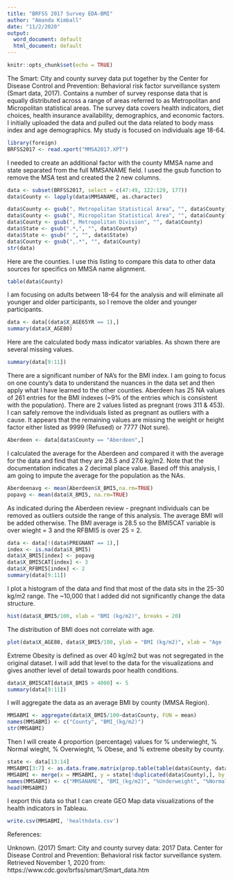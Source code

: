 ---
title: "BRFSS 2017 Survey EDA-BMI"
author: "Amanda Kimball"
date: "11/2/2020"
output:
  word_document: default
  html_document: default
---

```{r setup, include=FALSE}
knitr::opts_chunk$set(echo = TRUE)
```

The Smart: City and county survey data put together by the Center for Disease Control and Prevention: Behavioral risk factor surveillance system (Smart data, 2017). Contains a number of survey response data that is equally distributed across a range of areas referred to as Metropolitan and Micropolitan statistical areas. The survey data covers health indicators, diet choices, health insurance availability, demographics, and economic factors. I initially uploaded the data and pulled out the data related to body mass index and age demographics. My study is focused on individuals age 18-64. 

```{r}
library(foreign)
BRFSS2017 <- read.xport("MMSA2017.XPT")
```

I needed to create an additional factor with the county MMSA name and state separated from the full MMSANAME field. I used the gsub function to remove the MSA test and created the 2 new columns.

```{r}
data <- subset(BRFSS2017, select = c(47:49, 122:129, 177))
data$County <- lapply(data$MMSANAME, as.character)

data$County <- gsub(", Metropolitan Statistical Area", "", data$County)
data$County <- gsub(", Micropolitan Statistical Area", "", data$County)
data$County <- gsub(", Metropolitan Division", "", data$County)
data$State <- gsub(".*,", "", data$County)
data$State <- gsub(" ", "", data$State)
data$County <- gsub(",.*", "", data$County)
str(data)
```

Here are the counties. I use this listing to compare this data to other data sources for specifics on MMSA name alignment.

```{r}
table(data$County)
```

I am focusing on adults between 18-64 for the analysis and will eliminate all younger and older participants, so I remove the older and younger participants.

```{r}
data <- data[(data$X_AGE65YR == 1),]
summary(data$X_AGE80)
```

Here are the calculated body mass indicator variables. As shown there are several missing values.

```{r}
summary(data[9:11])
```

There are a significant number of NA's for the BMI index. I am going to focus on one county's data to understand the nuances in the data set and then apply what I have learned to the other counties. Aberdeen has 25 NA values of 261 entries for the BMI indexes (~9% of the entries which is consistent with the population). There are 2 values listed as pregnant (rows 311 & 453). I can safely remove the individuals listed as pregnant as outliers with a cause. It appears that the remaining values are missing the weight or height factor either listed as 9999 (Refused) or 7777 (Not sure).

```{r}
Aberdeen <- data[data$County == "Aberdeen",]
```

I calculated the average for the Aberdeen and compared it with the average for the data and find that they are 28.5 and 27.6 kg/m2. Note that the documentation indicates a 2 decimal place value. Based off this analysis, I am going to impute the average for the population as the NAs.
```{r}
Aberdeenavg <- mean(Aberdeen$X_BMI5,na.rm=TRUE)
popavg <- mean(data$X_BMI5, na.rm=TRUE)
```

As indicated during the Aberdeen review - pregnant individuals can be removed as outliers outside the range of this analysis. The average BMI will be added otherwise. The BMI average is 28.5 so the BMI5CAT variable is over wieght = 3 and the RFBMI5 is over 25 = 2.

```{r}
data <- data[!(data$PREGNANT == 1),]
index <- is.na(data$X_BMI5)
data$X_BMI5[index] <- popavg
data$X_BMI5CAT[index] <- 3
data$X_RFBMI5[index] <- 2
summary(data[9:11])
```

I plot a histogram of the data and find that most of the data sits in the 25-30 kg/m2 range. The ~10,000 that I added did not significantly change the data structure.

```{r}
hist(data$X_BMI5/100, xlab = "BMI (kg/m2)", breaks = 20)
```

The distribution of BMI does not correlate with age.

```{r}
plot(data$X_AGE80, data$X_BMI5/100, ylab = "BMI (kg/m2)", xlab = "Age (yrs)", lwd = 10, col = "grey60")
```

Extreme Obesity is defined as over 40 kg/m2 but was not segregated in the original dataset. I will add that level to the data for the visualizations and gives another level of detail towards poor health conditions.

```{r}
data$X_BMI5CAT[data$X_BMI5 > 4000] <- 5
summary(data[9:11])
```

I will aggregate the data as an average BMI by county (MMSA Region).

```{r}
MMSABMI <- aggregate(data$X_BMI5/100~data$County, FUN = mean)
names(MMSABMI) <- c("County", "BMI_(kg/m2)")
str(MMSABMI)
```

Then I will create 4 proportion (percentage) values for % underwieght, % Normal wieght, % Overwieght, % Obese, and % extreme obesity by county.

```{r}
state <- data[13:14]
MMSABMI[3:7] <- as.data.frame.matrix(prop.table(table(data$County, data$X_BMI5CAT), 1))*100
MMSABMI <- merge(x = MMSABMI, y = state[!duplicated(data$County),], by = "County")
names(MMSABMI) <- c("MMSANAME", "BMI_(kg/m2)", "%Underweight", "%Normal_weight", "%Overwieght", "%Obese", "%Extreme_Obesity", "State" )
head(MMSABMI)
```

I export this data so that I can create GEO Map data visualizations of the health indicators in Tableau.

```{r}
write.csv(MMSABMI, 'healthdata.csv')
```

References: 

Unknown. (2017) Smart: City and county survey data: 2017 Data. Center for Disease Control and Prevention: Behavioral risk factor surveillance system. Retrieved November 1, 2020 from: https://www.cdc.gov/brfss/smart/Smart_data.htm